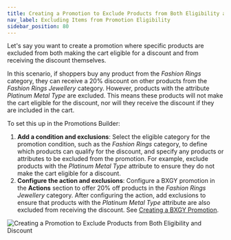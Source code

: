 ```yaml
---
title: Creating a Promotion to Exclude Products from Both Eligibility and Discount
nav_label: Excluding Items from Promotion Eligibility
sidebar_position: 80
---
```


Let's say you want to create a promotion where specific products are excluded from both making the cart eligible for a discount 
and from receiving the discount themselves.

In this scenario, if shoppers buy any product from the *Fashion Rings* category, they can receive a 20% discount on other 
products from the *Fashion Rings Jewellery* category. However, products with the attribute *Platinum Metal Type* are excluded. 
This means these products will not make the cart eligible for the discount, nor will they receive the discount if they are included in the cart.

To set this up in the Promotions Builder:

1. **Add a condition and exclusions**: Select the eligible category for the promotion condition, such as the *Fashion Rings* category, to define which products can qualify for the discount, and specify any products or attributes to be excluded from the promotion. For example, exclude products with the *Platinum Metal Type* attribute to ensure they do not make the cart eligible for a discount.
1. **Configure the action and exclusions**: Configure a BXGY promotion in the **Actions** section to offer 20% off products in the *Fashion Rings Jewellery* category. After configuring the action, add exclusions to ensure that products with the *Platinum Metal Type* attribute are also excluded from receiving the discount. See [Creating a BXGY Promotion](/docs/commerce-manager/promotions-builder/creating-a-promotion-in-promotions-builder#creating-a-bxgy-promotion).

![Creating a Promotion to Exclude Products from Both Eligibility and Discount](/assets/promotion-example-scenario-7-2.png)